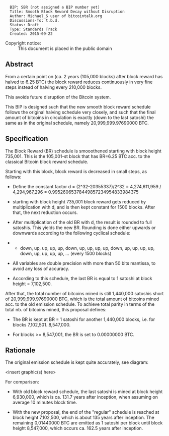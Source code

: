 <pre>
  BIP: SBR (not assigned a BIP number yet)
  Title: Smooth Block Reward Decay without Disruption
  Author: Michael_S user of bitcointalk.org
  Discussions-To: t.b.d.
  Status: Draft
  Type: Standards Track
  Created: 2015-09-22
</pre>

;Copyright notice:
: This document is placed in the public domain

==Abstract==

From a certain point on (ca. 2 years (105,000 blocks) after block reward has halved to 6.25 BTC) the block reward reduces continuously in very fine steps instead of halving every 210,000 blocks.

This avoids future disruption of the Bitcoin system.

This BIP is designed such that the new smooth block reward schedule follows the original halving schedule very closely, and such that the final amount of bitcoins in circulation is exactly (down to the last satoshi) the same as in the original schedule, namely 20,999,999.97690000 BTC.

==Specification==

The Block Reward (BR) schedule is smooothened starting with block height 735,001. This is the 105,001-st block that has BR=6.25 BTC acc. to the classical Bitcoin block reward schedule.

Starting with this block, block reward is decreased in small steps, as follows:

* Define the constant factor d = (2^32-20355337)/2^32 = 4,274,611,959 / 4,294,967,296 = 0.99526065378449857234954833984375 

* starting with block height 735,001 block reward gets reduced by multiplication with d, and is then kept constant for 1500 blocks. After that, the next reduction occurs.

* After multiplication of the old BR with d, the result is rounded to full satoshis. This yields the new BR. Rounding is done either upwards or downwards according to the following cyclical schedule:

** down, up, up, up, up, down, up, up, up, up, down, up, up, up, up, down, up, up, up, up, ... (every 1500 blocks)

* All variables are double precision with more than 50 bits mantissa, to avoid any loss of accuracy.

* According to this schedule, the last BR is equal to 1 satoshi at block height = 7,102,500.

After that, the total number of bitcoins mined is still 1,440,000 satoshis short of 20,999,999.97690000 BTC, which is the total amount of bitcoins mined acc. to the old emission schedule. To achieve total parity in terms of the total nb. of bitcoins mined, this proposal defines:

* The BR is kept at BR = 1 satoshi for another 1,440,000 blocks, i.e. for blocks 7,102,501..8,547,000.

* For blocks >= 8,547,001, the BR is set to 0.00000000 BTC.

==Rationale==

The original emission schedule is kept quite accurately, see diagram:

<insert graphic(s) here>

For comparison:

* With old block reward schedule, the last satoshi is mined at block height 6,930,000, which is ca. 131.7 years after inception, when assuming on average 10 minutes block time.

* With the new proposal, the end of the "regular" schedule is reached at block height 7,102,500, which is about 135 years after inception. The remaining 0,01440000 BTC are emitted as 1 satoshi per block until block height 8,547,000, which occurs ca. 162.5 years after inception.
